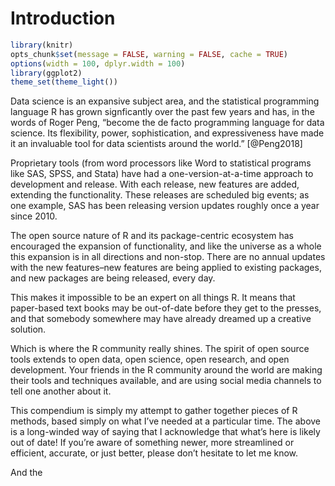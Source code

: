 # Introduction {#introduction}

```r
library(knitr)
opts_chunk$set(message = FALSE, warning = FALSE, cache = TRUE)
options(width = 100, dplyr.width = 100)
library(ggplot2)
theme_set(theme_light())
```

Data science is an expansive subject area, and the statistical programming language R has grown signficantly over the past few years and has, in the words of Roger Peng, "become the de facto programming language for data science. Its flexibility, power, sophistication, and expressiveness have made it an invaluable tool for data scientists around the world." [@Peng2018]

Proprietary tools (from word processors like Word to statistical programs like SAS, SPSS, and Stata) have had a one-version-at-a-time approach to development and release. With each release, new features are added, extending the functionality. These releases are scheduled big events; as one example, SAS has been releasing version updates roughly once a year since 2010.

The open source nature of R and its package-centric ecosystem has encouraged the expansion of functionality, and like the universe as a whole this expansion is in all directions and non-stop. There are no annual updates with the new features--new features are being applied to existing packages, and new packages are being released, every day.

This makes it impossible to be an expert on all things R. It means that paper-based text books may be out-of-date before they get to the presses, and that somebody somewhere may have already dreamed up a creative solution.

Which is where the R community really shines. The spirit of open source tools extends to open data, open science, open research, and open development. Your friends in the R community around the world are making their tools and techniques available, and are using social media channels to tell one another about it.

This compendium is simply my attempt to gather together pieces of R methods, based simply on what I've needed at a particular time. The above is a long-winded way of saying that I acknowledge that what's here is likely out of date! If you're aware of something newer, more streamlined or efficient, accurate, or just better, please don't hesitate to let me know.

And the 

